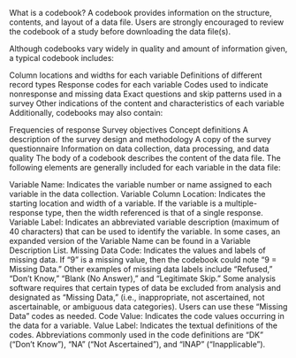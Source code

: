 What is a codebook?
A codebook provides information on the structure, contents, and layout of a data file. Users are strongly encouraged to review the codebook of a study before downloading the data file(s).

Although codebooks vary widely in quality and amount of information given, a typical codebook includes:

Column locations and widths for each variable
Definitions of different record types
Response codes for each variable
Codes used to indicate nonresponse and missing data
Exact questions and skip patterns used in a survey
Other indications of the content and characteristics of each variable
Additionally, codebooks may also contain:

Frequencies of response
Survey objectives
Concept definitions
A description of the survey design and methodology
A copy of the survey questionnaire
Information on data collection, data processing, and data quality
The body of a codebook describes the content of the data file. The following elements are generally included for each variable in the data file:

Variable Name: Indicates the variable number or name assigned to each variable in the data collection.
Variable Column Location: Indicates the starting location and width of a variable. If the variable is a multiple-response type, then the width referenced is that of a single response.
Variable Label: Indicates an abbreviated variable description (maximum of 40 characters) that can be used to identify the variable. In some cases, an expanded version of the Variable Name can be found in a Variable Description List.
Missing Data Code: Indicates the values and labels of missing data. If "9" is a missing value, then the codebook could note "9 = Missing Data." Other examples of missing data labels include "Refused," "Don't Know," "Blank (No Answer)," and "Legitimate Skip." Some analysis software requires that certain types of data be excluded from analysis and designated as "Missing Data," (i.e., inappropriate, not ascertained, not ascertainable, or ambiguous data categories). Users can use these "Missing Data" codes as needed.
Code Value: Indicates the code values occurring in the data for a variable.
Value Label: Indicates the textual definitions of the codes. Abbreviations commonly used in the code definitions are "DK" ("Don't Know"), "NA" ("Not Ascertained"), and "INAP" ("Inapplicable").
